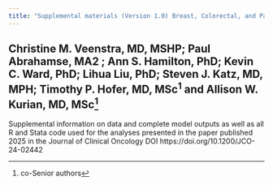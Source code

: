 ```yaml
---
title: "Supplemental materials (Version 1.0) Breast, Colorectal, and Pancreatic Cancer Mortality With Pathogenic Variants in _ATM_, _CHEK2_, or _PALB2_"
---
```


:::{#about-pvm2}

## Christine M. Veenstra, MD, MSHP; Paul Abrahamse, MA2 ; Ann S. Hamilton, PhD; Kevin C. Ward, PhD; Lihua Liu, PhD; Steven J. Katz, MD, MPH; Timothy P. Hofer, MD, MSc$^1$  and Allison W. Kurian, MD, MSc[^1]

Supplemental information on data and complete model outputs as well as all R and Stata code used for the analyses presented in the paper published 2025 in the Journal of Clinical Oncology DOI https://doi.org/10.1200/JCO-24-02442

:::

[^1]: co-Senior authors

